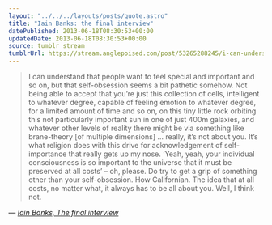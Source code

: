 ```yaml
---
layout: "../../../layouts/posts/quote.astro"
title: "Iain Banks: the final interview"
datePublished: 2013-06-18T08:30:53+00:00
updatedDate: 2013-06-18T08:30:53+00:00
source: tumblr stream
tumblrUrl: https://stream.anglepoised.com/post/53265288245/i-can-understand-that-people-want-to-feel-special
---
```


> I can understand that people want to feel special and important and so on, but that self-obsession seems a bit pathetic somehow. Not being able to accept that you&rsquo;re just this collection of cells, intelligent to whatever degree, capable of feeling emotion to whatever degree, for a limited amount of time and so on, on this tiny little rock orbiting this not particularly important sun in one of just 400m galaxies, and whatever other levels of reality there might be via something like brane-theory [of multiple dimensions] … really, it&rsquo;s not about you. It&rsquo;s what religion does with this drive for acknowledgement of self-importance that really gets up my nose. &lsquo;Yeah, yeah, your individual consciousness is so important to the universe that it must be preserved at all costs&rsquo; – oh, please. Do try to get a grip of something other than your self-obsession. How Californian. The idea that at all costs, no matter what, it always has to be all about you. Well, I think not.

— <cite>[Iain Banks, _The final interview_](https://www.theguardian.com/books/2013/jun/15/iain-banks-the-final-interview)</cite>
